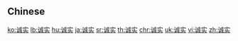 {{also|誠實}}
==Chinese==
{{zh-see|誠實}}

[[ko:诚实]]
[[lb:诚实]]
[[hu:诚实]]
[[ja:诚实]]
[[sr:诚实]]
[[th:诚实]]
[[chr:诚实]]
[[uk:诚实]]
[[vi:诚实]]
[[zh:诚实]]